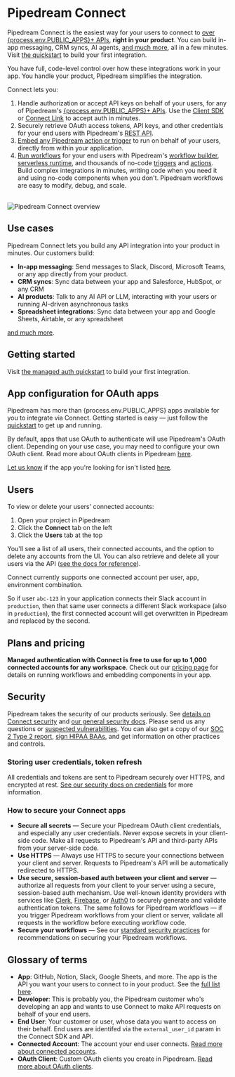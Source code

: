 
# Pipedream Connect

Pipedream Connect is the easiest way for your users to connect to [over {process.env.PUBLIC_APPS}+ APIs](https://pipedream.com/apps), **right in your product**. You can build in-app messaging, CRM syncs, AI agents, [and much more](/connect/use-cases), all in a few minutes. Visit [the quickstart](/connect/quickstart) to build your first integration.

You have full, code-level control over how these integrations work in your app. You handle your product, Pipedream simplifies the integration. 

Connect lets you:

1. Handle authorization or accept API keys on behalf of your users, for any of Pipedream's [{process.env.PUBLIC_APPS}+ APIs](https://pipedream.com/apps). Use the [Client SDK](https://github.com/PipedreamHQ/pipedream/tree/master/packages/sdk) or [Connect Link](/connect/quickstart#or-use-connect-link) to accept auth in minutes.
2. Securely retrieve OAuth access tokens, API keys, and other credentials for your end users with Pipedream's [REST API](/connect/api).
3. [Embed any Pipedream action or trigger](/connect/components) to run on behalf of your users, directly from within your application.
4. [Run workflows](/connect/workflows) for your end users with Pipedream's [workflow builder](/workflows), [serverless runtime](/), and thousands of no-code [triggers](/workflows/triggers) and [actions](/workflows/actions). Build complex integrations in minutes, writing code when you need it and using no-code components when you don't. Pipedream workflows are easy to modify, debug, and scale.

<br />

<Image src="https://res.cloudinary.com/pipedreamin/image/upload/v1724194758/Screenshot_2024-08-20_at_3.59.05_PM_rfylfq.png" alt="Pipedream Connect overview" width={800} height={529} />

## Use cases

Pipedream Connect lets you build any API integration into your product in minutes. Our customers build:

- **In-app messaging**: Send messages to Slack, Discord, Microsoft Teams, or any app directly from your product.
- **CRM syncs**: Sync data between your app and Salesforce, HubSpot, or any CRM
- **AI products**: Talk to any AI API or LLM, interacting with your users or running AI-driven asynchronous tasks
- **Spreadsheet integrations**: Sync data between your app and Google Sheets, Airtable, or any spreadsheet

[and much more](/connect/use-cases).

## Getting started

Visit [the managed auth quickstart](/connect/quickstart) to build your first integration.

## App configuration for OAuth apps

Pipedream has more than {process.env.PUBLIC_APPS} apps available for you to integrate via Connect. Getting started is easy — just follow the [quickstart](/connect/quickstart) to get up and running.

By default, apps that use OAuth to authenticate will use Pipedream's OAuth client. Depending on your use case, you may need to configure your own OAuth client. Read more about OAuth clients in Pipedream [here](/connected-accounts/oauth-clients).

[Let us know](https://pipedream.com/support) if the app you're looking for isn't listed [here](https://pipedream.com/apps).

## Users

To view or delete your users' connected accounts:

1. Open your project in Pipedream
2. Click the **Connect** tab on the left
3. Click the **Users** tab at the top

You'll see a list of all users, their connected accounts, and the option to delete any accounts from the UI. You can also retrieve and delete all your users via the API ([see the docs for reference](/connect/api)).

<Callout type="warning">
Connect currently supports one connected account per user, app, environment combination.

So if user `abc-123` in your application connects their Slack account in `production`, then that same user connects a different Slack workspace (also in `production`), the first connected account will get overwritten in Pipedream and replaced by the second.
</Callout>

## Plans and pricing

**Managed authentication with Connect is free to use for up to 1,000 connected accounts for any workspace**. Check out our [pricing page](https://pipedream.com/pricing?plan=Enterprise) for details on running workflows and embedding components in your app.

## Security

Pipedream takes the security of our products seriously. See [details on Connect security](/privacy-and-security#pipedream-connect) and [our general security docs](/privacy-and-security). Please send us any questions or [suspected vulnerabilities](/privacy-and-security#reporting-a-vulnerability). You can also get a copy of our [SOC 2 Type 2 report](/privacy-and-security#soc-2), [sign HIPAA BAAs](/privacy-and-security#hipaa), and get information on other practices and controls.

### Storing user credentials, token refresh

All credentials and tokens are sent to Pipedream securely over HTTPS, and encrypted at rest. [See our security docs on credentials](/privacy-and-security#third-party-oauth-grants-api-keys-and-environment-variables) for more information.

### How to secure your Connect apps

- **Secure all secrets** — Secure your Pipedream OAuth client credentials, and especially any user credentials. Never expose secrets in your client-side code. Make all requests to Pipedream's API and third-party APIs from your server-side code.
- **Use HTTPS** — Always use HTTPS to secure your connections between your client and server. Requests to Pipedream's API will be automatically redirected to HTTPS.
- **Use secure, session-based auth between your client and server** — authorize all requests from your client to your server using a secure, session-based auth mechanism. Use well-known identity providers with services like [Clerk](https://clerk.com/), [Firebase](https://firebase.google.com/), or [Auth0](https://auth0.com/) to securely generate and validate authentication tokens. The same follows for Pipedream workflows — if you trigger Pipedream workflows from your client or server, validate all requests in the workflow before executing workflow code.
- **Secure your workflows** — See our [standard security practices](/privacy-and-security/best-practices) for recommendations on securing your Pipedream workflows.

## Glossary of terms

- **App**: GitHub, Notion, Slack, Google Sheets, and more. The app is the API you want your users to connect to in your product. See the [full list here](https://pipedream.com/apps).
- **Developer**: This is probably you, the Pipedream customer who's developing an app and wants to use Connect to make API requests on behalf of your end users.
- **End User**: Your customer or user, whose data you want to access on their behalf. End users are identifed via the `external_user_id` param in the Connect SDK and API.
- **Connected Account**: The account your end user connects. [Read more about connected accounts](/connected-accounts).
- **OAuth Client**: Custom OAuth clients you create in Pipedream. [Read more about OAuth clients](/connected-accounts/oauth-clients).
